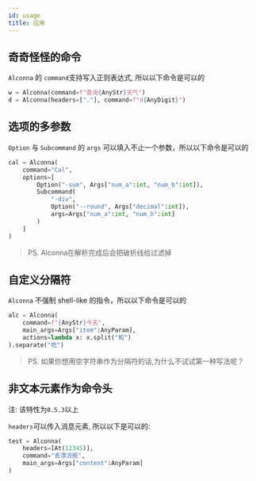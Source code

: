 ```yaml
---
id: usage
title: 应用
---
```


## 奇奇怪怪的命令

`Alconna` 的 `command`支持写入正则表达式, 所以以下命令是可以的


```python
w = Alconna(command=f"查询{AnyStr}天气")
d = Alconna(headers=["."], command=f"d{AnyDigit}")
```


<TerminalApp lines={usage1} height={200}/>

## 选项的多参数

`Option` 与 `Subcommand` 的 `args` 可以填入不止一个参数，所以以下命令是可以的

```python
cal = Alconna(
    command="Cal",
    options=[
        Option("-sum", Args["num_a":int, "num_b":int]),
        Subcommand(
            "-div",
            Option("--round", Args["decimal":int]),
            args=Args["num_a":int, "num_b":int]
        )
    ]
)
```

<TerminalApp lines={usage2} height={240}/>

> PS. Alconna在解析完成后会把破折线给过滤掉

## 自定义分隔符

`Alconna` 不强制 shell-like 的指令，所以以下命令是可以的

```python
alc = Alconna(
    command=f"{AnyStr}今天",
    main_args=Args["item":AnyParam],
    actions=lambda x: x.split("和")
).separate("吃")
```

<TerminalApp lines={usage3} height={200}/>

> PS. 如果你想用空字符串作为分隔符的话,为什么不试试第一种写法呢？

## 非文本元素作为命令头

注: 该特性为`0.5.3`以上

`headers`可以传入消息元素, 所以以下是可以的:
```python
test = Alconna(
    headers=[At(12345)],
    command="丢漂流瓶",
    main_args=Args["content":AnyParam]
)
```

<TerminalApp lines={usage4} height={200}/>